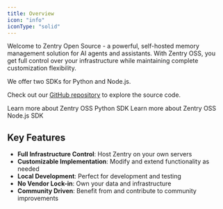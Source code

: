 ```yaml
---
title: Overview
icon: "info"
iconType: "solid"
---
```


<Snippet file="paper-release.mdx" />

Welcome to Zentry Open Source - a powerful, self-hosted memory management solution for AI agents and assistants. With Zentry OSS, you get full control over your infrastructure while maintaining complete customization flexibility.

We offer two SDKs for Python and Node.js.

Check out our [GitHub repository](https://Zentry.dev/gd) to explore the source code.

<CardGroup cols={2}>
<Card title="Python SDK Guide" icon="python" href="/open-source/python-quickstart">
  Learn more about Zentry OSS Python SDK
</Card>
<Card title="Node.js SDK Guide" icon="node" href="/open-source/node-quickstart">
  Learn more about Zentry OSS Node.js SDK
</Card>
</CardGroup>

## Key Features

- **Full Infrastructure Control**: Host Zentry on your own servers
- **Customizable Implementation**: Modify and extend functionality as needed
- **Local Development**: Perfect for development and testing
- **No Vendor Lock-in**: Own your data and infrastructure
- **Community Driven**: Benefit from and contribute to community improvements
